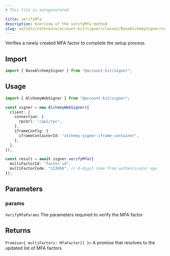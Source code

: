 ```yaml
---
# This file is autogenerated

title: verifyMfa
description: Overview of the verifyMfa method
slug: wallets/reference/account-kit/signer/classes/BaseAlchemySigner/verifyMfa
---
```


Verifies a newly created MFA factor to complete the setup process.

## Import

```ts
import { BaseAlchemySigner } from "@account-kit/signer";
```

## Usage

```ts
import { AlchemyWebSigner } from "@account-kit/signer";

const signer = new AlchemyWebSigner({
  client: {
    connection: {
      rpcUrl: "/api/rpc",
    },
    iframeConfig: {
      iframeContainerId: "alchemy-signer-iframe-container",
    },
  },
});

const result = await signer.verifyMfa({
  multiFactorId: "factor-id",
  multiFactorCode: "123456", // 6-digit code from authenticator app
});
```

## Parameters

### params

`VerifyMfaParams`
The parameters required to verify the MFA factor

## Returns

`Promise<{ multiFactors: MfaFactor[] }>`
A promise that resolves to the updated list of MFA factors
